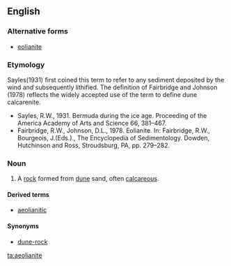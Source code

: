 ==English==

===Alternative forms===
* [[eolianite]]

===Etymology===
{{suffix|aeolian|ite}}
{{rel-top|notes on coinage}}
Sayles(1931) first coined this term to refer to any sediment deposited by the wind and subsequently lithified. The definition of Fairbridge and Johnson (1978) reflects the widely accepted use of the term to define dune calcarenite.
* Sayles, R.W., 1931. Bermuda during the ice age. Proceeding of the America Academy of Arts and Science 66, 381–467.
* Fairbridge, R.W., Johnson, D.L., 1978. Eolianite. In: Fairbridge, R.W., Bourgeois, J.(Eds.)., The Encyclopedia of Sedimentology. Dowden, Hutchinson and Ross, Stroudsburg, PA, pp. 279–282.
{{rel-bottom}}

===Noun===
{{en-noun}}

# {{context|geology}} A [[rock]] formed from [[dune]] sand, often [[calcareous]].

====Derived terms====
* [[aeolianitic]]

====Synonyms====
* [[dune-rock]]

[[ta:aeolianite]]